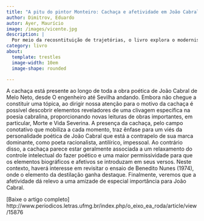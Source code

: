```yaml
---
title: "A pitu do pintor Monteiro: Cachaça e afetividade em João Cabral de Melo Neto"
author: Dimitrov, Eduardo
autor: Ayer, Maurício
image: /images/vicente.jpg
description: |
  Por meio da recosntituição de trajetórias, o livro explora o modernismo pernambucano da primeira metade do século XX.
category: livro
about:
  template: trestles
  image-width: 10em
  image-shape: rounded

---
```


A cachaça está presente ao longo de toda a obra poética de João Cabral de Melo Neto, desde O engenheiro até Sevilha andando. Embora não chegue a constituir uma tópica, ao dirigir nossa atenção para o motivo da cachaça é possível descobrir elementos reveladores de uma clivagem específica na poesia cabralina, proporcionando novas leituras de obras importantes, em particular, Morte e Vida Severina. A presença da cachaça, pelo campo conotativo que mobiliza a cada momento, traz ênfase para um viés da personalidade poética de João Cabral que está a contrapelo de sua marca dominante, como poeta racionalista, antilírico, impessoal. Ao contrário disso, a cachaça parece estar geralmente associada a um relaxamento do controle intelectual do fazer poético e uma maior permissividade para que os elementos biográficos e afetivos se introduzam em seus versos. Neste contexto, haverá interesse em revisitar o ensaio de Benedito Nunes (1974), onde o elemento da destilação ganha destaque. Finalmente, veremos que a afetividade dá relevo a uma amizade de especial importância para João Cabral.

[Baixe o artigo completo] http://www.periodicos.letras.ufmg.br/index.php/o_eixo_ea_roda/article/view/15876